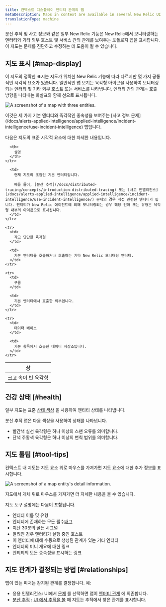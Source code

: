 ```yaml
---
title: 컨텍스트 디스플레이 엔티티 관계의 맵
metaDescription: Maps in context are available in several New Relic UI locations to show how entities relate to one another.
translationType: machine
---
```




분산 추적 및 사고 정보와 같은 일부 New Relic 기능은 New Relic에서 모니터링하는 엔터티와 기타 외부 호스트 및 서비스 간의 관계를 보여주는 토폴로지 맵을 표시합니다. 이 지도는 문제를 진단하고 수정하는 데 도움이 될 수 있습니다.

## 지도 표시 [#map-display]

이 지도의 정확한 표시는 지도가 위치한 New Relic 기능에 따라 다르지만 몇 가지 공통적인 시각적 요소가 있습니다. 일반적인 맵 보기는 육각형 아이콘을 사용하여 모니터링되는 [엔터티](/docs/new-relic-one/use-new-relic-one/core-concepts/what-entity-new-relic) 및 기타 외부 호스트 또는 서비스를 나타냅니다. 엔터티 간의 관계는 호출 방향을 나타내는 화살표와 함께 선으로 표시됩니다.

<img
  title="A context map with three entities."
  alt="A screenshot of a map with three entities."
  src={contextMapThreeEntities}
/>

<figcaption>
  이것은 세 가지 기본 엔터티와 즉각적인 종속성을 보여주는 [사고 정보 문제](/docs/alerts-applied-intelligence/applied-intelligence/incident-intelligence/use-incident-intelligence) 맵입니다.
</figcaption>

다음은 지도의 표준 시각적 요소에 대한 자세한 내용입니다.

<table>
  <thead>
    <tr>
      <th style={{ width: "200px" }}>
        상
      </th>

      <th>
        설명
      </th>
    </tr>
  </thead>

  <tbody>
    <tr>
      <td>
        크고 속이 빈 육각형
      </td>

      <td>
        현재 지도의 초점인 기본 엔터티입니다.

        예를 들어, [분산 추적](/docs/distributed-tracing/concepts/introduction-distributed-tracing) 또는 [사고 인텔리전스](/docs/alerts-applied-intelligence/applied-intelligence/incident-intelligence/use-incident-intelligence/) 문제의 경우 직접 관련된 엔터티가 됩니다. 엔티티가 New Relic 에이전트에 의해 모니터링되는 경우 해당 언어 또는 유형은 육각형 내부의 아이콘으로 표시됩니다.
      </td>
    </tr>

    <tr>
      <td>
        작고 단단한 육각형
      </td>

      <td>
        기본 엔터티를 호출하거나 호출하는 기타 New Relic 모니터링 엔터티.
      </td>
    </tr>

    <tr>
      <td>
        구름
      </td>

      <td>
        기본 엔터티에서 호출한 외부입니다.
      </td>
    </tr>

    <tr>
      <td>
        데이터 베이스
      </td>

      <td>
        기본 항목에서 호출한 데이터 저장소입니다.
      </td>
    </tr>
  </tbody>
</table>

## 건강 상태 [#health]

일부 지도는 표준 [상태 색상](/docs/alerts-applied-intelligence/new-relic-alerts/alert-conditions/view-entity-health-status-find-entities-without-alert-conditions/#colors) 을 사용하여 엔티티 상태를 나타냅니다.

분산 추적 맵은 다음 색상을 사용하여 상태를 나타냅니다.

* 빨간색 실선 육각형은 하나 이상의 스팬 오류를 의미합니다.
* 단색 주황색 육각형은 하나 이상의 변칙 범위를 의미합니다.

## 지도 툴팁 [#tool-tips]

컨텍스트 내 지도는 지도 요소 위로 마우스를 가져가면 지도 요소에 대한 추가 정보를 표시합니다.

<img
  title="A map entity's detail information."
  alt="A screenshot of a map entity's detail information."
  src={contextMapEntityDetail}
/>

<figcaption>
  지도에서 개체 위로 마우스를 가져가면 더 자세한 내용을 볼 수 있습니다.
</figcaption>

지도 도구 설명에는 다음이 포함됩니다.

* 엔티티 이름 및 유형
* 엔티티에 존재하는 모든 필수[태그](/docs/new-relic-one/use-new-relic-one/core-concepts/use-tags-help-organize-find-your-data)
* 지난 30분의 골든 시그널
* 알려진 경우 엔터티가 실행 중인 호스트
* 이 엔터티에 대해 수동으로 생성된 관계가 있는 기타 엔터티
* 엔터티의 미니 개요에 대한 링크
* 엔티티의 모든 종속성을 표시하는 링크

## 지도 관계가 결정되는 방법 [#relationships]

맵이 있는 피처는 감지된 관계를 결정합니다. 예:

* 응용 인텔리전스: UI에서 [문제](/docs/alerts-applied-intelligence/applied-intelligence/incident-intelligence/use-incident-intelligence/#issue-summary) 를 선택하면 맵이 [엔터티 관계](/docs/apis/nerdgraph/examples/nerdgraph-relationships-api-tutorial) 에 의존합니다.
* [분산 추적](/docs/distributed-tracing/concepts/introduction-distributed-tracing) : [UI 에서 추적을 볼](/docs/distributed-tracing/ui-data/understand-use-distributed-tracing-ui#trace-map) 때 지도는 추적에서 찾은 관계를 표시합니다.